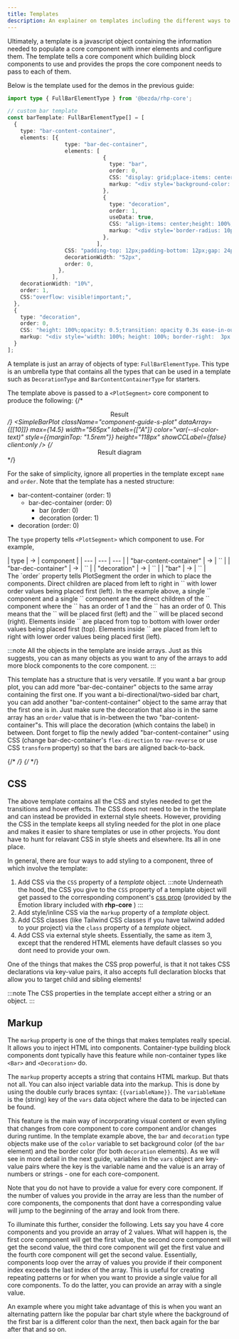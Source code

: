 ```yaml
---
title: Templates
description: An explainer on templates including the different ways to create them and add them to plot components.
---
```


Ultimately, a template is a javascript object containing the information needed to populate a core component with inner elements and configure them. The template tells a core component which building block components to use and provides the props the core component needs to pass to each of them.

Below is the template used for the demos in the previous guide:

```typescript
import type { FullBarElementType } from '@bezda/rhp-core';

// custom bar template
const barTemplate: FullBarElementType[] = [
  {
    type: "bar-content-container",
    elements: [{
                  type: "bar-dec-container",
                  elements: [
                              {
                                type: "bar",
                                order: 0,
                                CSS: "display: grid;place-items: center;box-sizing: border-box;border-radius: 0 10px 10px 0;overflow: hidden;height: auto; transition-property: flex, border;transition-duration: 1s;transition-timing-function: ease-in-out;& div {display:flex;align-items: center;opacity: 0.5;transition: opacity 0.3s ease-in-out;text-align: center;}& div > span {opacity: 0;color: var(--sl-color-bg);font-weight:500;transition: opacity 0.3s ease-in-out;}",
                                markup: "<div style='background-color: {{color}};height:100%;width:100%;justify-content: center;'><span>block</span></div>",
                              },
                              {
                                type: "decoration",
                                order: 1,
                                useData: true,
                                CSS: "align-items: center;height: 100%;& > div {opacity: 0.5;transition: opacity 0.3s ease-in-out;transition: border 0.4s ease-in; border-style: none; border-width: 3px;}",
                                markup: "<div style='border-radius: 10px;border-color: {{color}};color: {{color}};height: 100%;aspect-ratio: 1/1;display: grid;place-items: center;grid-template: 1fr / 1fr;'><div class='block-value' style='transition: opacity 0.2s ease-in-out;grid-column: 1 / 1; grid-row: 1 / 1;'>{{$dataValue}}</div><div class='block-text' style='transition: opacity 0.2s ease-in-out 0.2s;opacity: 0;grid-column: 1 / 1; grid-row: 1 / 1;'>block</div></div>",
                              },
                            ],
                  CSS: "padding-top: 12px;padding-bottom: 12px;gap: 24px;background: none;& .bar-decoration > div:hover {opacity: 1;border-style: solid;}& .bar > div:hover {opacity: 1;}& .bar > div:hover span {opacity: 1;}& .bar-decoration > div:hover .block-text {opacity: 1!important;}& .bar-decoration > div:hover .block-value {opacity: 0;}",
                  decorationWidth: "52px",
                  order: 0,
                }, 
              ],
    decorationWidth: "10%",
    order: 1,
    CSS:"overflow: visible!important;",
  },
  {
    type: "decoration",
    order: 0,
    CSS: "height: 100%;opacity: 0.5;transition: opacity 0.3s ease-in-out;&:hover {opacity: 1;} &:hover .block-text {opacity: 1!important;} &:hover .block-value {opacity: 0;}",
    markup: "<div style='width: 100%; height: 100%; border-right:  3px solid {{color}};padding-top: 12px;padding-bottom: 12px;'><div style='border-radius: 10px;border: 3px solid {{color}};height: 100%;aspect-ratio: 1/1;margin-right: 24px;margin-left: 24px;display: grid;place-items: center;grid-template: 1fr / 1fr;'><div class='block-value' style='transition: opacity 0.2s ease-in-out;grid-column: 1 / 1; grid-row: 1 / 1;'>{{bar-label}}</div><div class='block-text' style='transition: opacity 0.2s ease-in-out 0.2s;opacity: 0;grid-column: 1 / 1; grid-row: 1 / 1;'>block</div></div></div>",
  }
];

```

A template is just an array of objects of type: `FullBarElementType`. This type is an umbrella type that contains all the types that can be used in a template such as `DecorationType` and `BarContentContainerType` for starters. 

The template above is passed to a `<PlotSegment>` core component to produce the following:
{/* <div style="text-align: center;">Result</div> */}
<SimpleBarPlot 
  className="component-guide-s-plot" 
  dataArray={[[10]]} 
  max={14.5} 
  width="565px" 
  labels={["A"]} 
  color="var(--sl-color-text)" 
  style={{marginTop: "1.5rem"}} 
  height="118px" 
  showCCLabel={false} 
  client:only 
/>
{/* <div style="text-align: center;">Result diagram</div> */}
<div class="flex justify-center">
  <Fragment class="svg plotsegment" set:html={Plotsegment} />
</div>

For the sake of simplicity, ignore all properties in the template except `name` and `order`. Note that the template has a nested structure:

- bar-content-container (order: 1)
  - bar-dec-container (order: 0)
    - bar (order: 0)
    - decoration (order: 1)
- decoration (order: 0)

The `type` property tells `<PlotSegment>` which component to use. For example, 
<div class=' table:inline-table flex justify-center'>
| type  | &#8594; | component |
| --- | --- | --- |
| "bar-content-container" | &#8594; | `<BarContentContainer>` |
| "bar-dec-container" | &#8594; | `<BarDecContainer>` |
| "decoration" | &#8594; | `<Decoration>` |
| "bar" | &#8594; | `<Bar>` |
</div>
The `order` property tells PlotSegment the order in which to place the components.
Direct children are placed from left to right in `<PlotSegment>` with lower order values being placed first (left). In the example above,
a single `<BarContentContainer>` component and a single `<Decoration>` component are the direct children of the `<PlotSegment>` component where the `<BarContentContainer>` has an order of 1 
and the `<Decoration>` has an order of 0. This means that the `<Decoration>` will be placed first (left) and the `<BarContentContainer>` will be placed 
second (right). Elements inside `<BarContentContainer>` are placed from top to bottom with lower order values being placed first (top). 
Elements inside `<BarDecContainer>` are placed from left to right with lower order values being placed first (left).

:::note
All the objects in the template are inside arrays. Just as this suggests, you can as many objects as you want 
to any of the arrays to add more block components to the core component.
:::

This template has a structure that is very versatile. If you want a bar group plot, you can add more 
"bar-dec-container" objects to the same array containing the first one. If you want a bi-directional/two-sided 
bar chart, you can add another "bar-content-container" object to the same array that the first one is in. Just make 
sure the decoration that also is in the same array has an `order` value that is in-between the two "bar-content-container"s. 
This will place the decoration (which contains the label) in between. Dont forget to flip the newly added "bar-content-container"
using CSS (change bar-dec-container's `flex-direction` to `row-reverse` or use CSS `transform` property) so that the bars are aligned back-to-back.

{/* <Icon name="codePen" />  */}
{/* <Icon name="puzzle" /> */}

## CSS

The above template contains all the CSS and styles needed to get the transitions and hover effects. 
The CSS does not need to be in the template and can instead be provided in external style sheets. 
However, providing the CSS in the template keeps all styling needed for the plot in one place and makes it easier 
to share templates or use in other projects. You dont have to hunt for relavant CSS in style sheets and elsewhere. 
Its all in one place.

In general, there are four ways to add styling to a component, three of which involve the template:

1. Add CSS via the `CSS` property of a *template* object. 
:::note
Underneath the hood, the CSS you give to the `CSS` property of a template object will get passed to the corresponding component's [css prop](https://emotion.sh/docs/css-prop) (provided by the Emotion library included with **rhp-core** )
:::
2. Add style/inline CSS via the `markup` property of a *template* object.
3. Add CSS classes (like Tailwind CSS classes if you have tailwind added to your project) via the `class` property 
of a *template* object.
4. Add CSS via external style sheets. Essentially, the same as item 3, except that the rendered HTML elements have 
default classes so you dont need to provide your own.

One of the things that makes the CSS prop powerful, is that it not takes CSS declarations via key-value pairs, 
it also accepts full declaration blocks that allow you to target child and sibling elements!

:::note
The CSS properties in the template accept either a string or an object.
:::

## Markup
The `markup` property is one of the things that makes templates really special. 
It allows you to inject HTML into components. 
Container-type building block components dont typically have this feature while non-container types like `<Bar>` and `<Decoration>` do.

The `markup` property accepts a string that contains HTML markup. But thats not all. You can also inject variable data into the markup. 
This is done by using the double curly braces syntax: `{{variableName}}`. 
The `variableName` is the (string) key of the `vars` data object where the data to be injected can be found.

This feature is the main way of incorporating visual content or even styling that changes from core component to core component and/or changes during runtime.
In the template example above, the `bar` and `decoration` type objects make use of the `color` variable to set background color (of the `bar` element) and the border color (for both `decoration` elements).
As we will see in more detail in the next guide, variables in the `vars` object are key-value pairs where the key is the variable name and the value is an array of numbers or strings - one for each core-component.

Note that you do not have to provide a value for every core component. 
If the number of values you provide in the array are less than the number of core components, the components that dont have a corresponding value will jump to the beginning of the array and look from there.

To illuminate this further, consider the following. 
Lets say you have 4 core components and you provide an array of 2 values. What will happen is, the first core component will get the first value, the second core component will get the second value, the third core component will get the first value and the fourth core component will get the second value.
Essentially, components loop over the array of values you provide if their component index exceeds the last index of the array.
This is useful for creating repeating patterns or for when you want to provide a single value for all core components. 
To do the latter, you can provide an array with a single value.

An example where you might take advantage of this is when you want an alternating pattern like the popular bar chart style where 
the background of the first bar is a different color than the next, then back again for the bar 
after that and so on.
<AltBgSkeleton className=" w-full flex justify-center" />